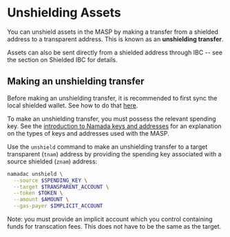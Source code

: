 
# Unshielding Assets

You can unshield assets in the MASP by making a transfer from a shielded address to a transparent address. This is known as an __unshielding transfer__.

Assets can also be sent directly from a shielded address through IBC -- see the section on Shielded IBC for details.

## Making an unshielding transfer

Before making an unshielding transfer, it is recommended to first sync the local shielded wallet.
See how to do that [here](shielded-sync.mdx).

To make an unshielding transfer, you must possess the relevant spending key. See the [introduction to Namada keys and addresses](../addresses.mdx#shielded-accounts) for
an explanation on the types of keys and addresses used with the MASP.

Use the `unshield` command to make an unshielding transfer to a target transparent (`tnam`) address by providing the spending key associated with a source shielded (`znam`) address:

```bash copy
namadac unshield \
  --source $SPENDING_KEY \
  --target $TRANSPARENT_ACCOUNT \
  --token $TOKEN \
  --amount $AMOUNT \
  --gas-payer $IMPLICIT_ACCOUNT
```
<Callout>
Note: you must provide an implicit account which you control containing funds for transcation fees. This does not have to be
the same as the target.
</Callout>